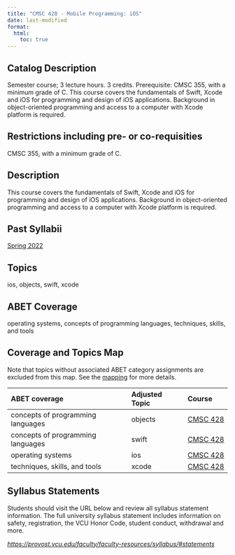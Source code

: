 ```yaml
---
title: "CMSC 428 - Mobile Programming: iOS"
date: last-modified
format:
  html:
    toc: true
---
```


## Catalog Description

Semester course; 3 lecture hours. 3 credits. Prerequisite: CMSC 355, with a minimum grade of C. This course covers the fundamentals of Swift, Xcode and iOS for programming and design of iOS applications. Background in object-oriented programming and access to a computer with Xcode platform is required.


## Restrictions including pre- or co-requisities
 
CMSC 355, with a minimum grade of C.

## Description

This course covers the fundamentals of Swift, Xcode and iOS for programming and design of iOS applications. Background in object-oriented programming and access to a computer with Xcode platform is required.

## Past Syllabii

<a href='./202220/CMSC_428_Syllabus_Spring_2022.pdf'>Spring 2022</a>

## Topics

ios, objects, swift, xcode

## ABET Coverage

operating systems, concepts of programming languages, techniques, skills, and tools

## Coverage and Topics Map

Note that topics without associated ABET category assignments are excluded from this map.  See the [mapping](https://docs.google.com/spreadsheets/d/1qrN3L7eRLsM-aVMHYaLQN-FMYtrTJf0_h6dLKlUdPkk/edit#gid=338318647) for more details.

ABET coverage                      Adjusted Topic    Course
---------------------------------  ----------------  ----------------------------------
concepts of programming languages  objects           <a href='CMSC428.qmd'>CMSC 428</a>
concepts of programming languages  swift             <a href='CMSC428.qmd'>CMSC 428</a>
operating systems                  ios               <a href='CMSC428.qmd'>CMSC 428</a>
techniques, skills, and tools      xcode             <a href='CMSC428.qmd'>CMSC 428</a>


## Syllabus Statements

Students should visit the URL below and review all syllabus statement information. The full university syllabus statement includes information on safety, registration, the VCU Honor Code, student conduct, withdrawal and more.

*<https://provost.vcu.edu/faculty/faculty-resources/syllabus/#statements>*


